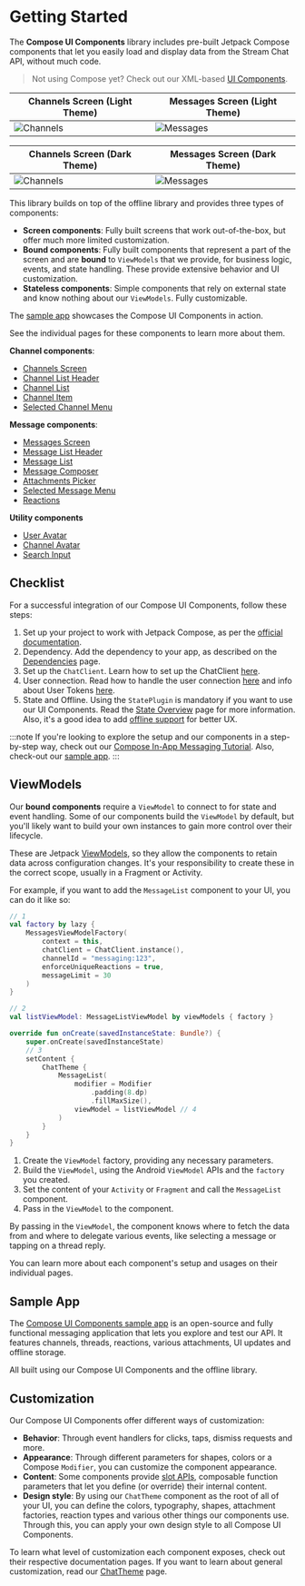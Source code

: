 # Getting Started

The **Compose UI Components** library includes pre-built Jetpack Compose components that let you easily load and display data from the Stream Chat API, without much code.

> Not using Compose yet? Check out our XML-based [UI Components](../ui/overview.mdx).

| Channels Screen (Light Theme) | Messages Screen (Light Theme)|
| --- | --- |
| ![Channels](../assets/compose_channels_screen_example.png) | ![Messages](../assets/compose_messages_screen_example.png) |

| Channels Screen (Dark Theme) | Messages Screen (Dark Theme)|
| --- | --- |
| ![Channels](../assets/compose_channels_screen_example_dark.png) | ![Messages](../assets/compose_messages_screen_example_dark.png) |

This library builds on top of the offline library and provides three types of components:

* **Screen components**: Fully built screens that work out-of-the-box, but offer much more limited customization.
* **Bound components**: Fully built components that represent a part of the screen and are **bound** to `ViewModels` that we provide, for business logic, events, and state handling. These provide extensive behavior and UI customization.
* **Stateless components**: Simple components that rely on external state and know nothing about our `ViewModels`. Fully customizable.

The [sample app](#sample-app) showcases the Compose UI Components in action.

See the individual pages for these components to learn more about them.

**Channel components**:

* [Channels Screen](channel-components/channels-screen.mdx)
* [Channel List Header](channel-components/channel-list-header.mdx)
* [Channel List](channel-components/channel-list.mdx)
* [Channel Item](channel-components/channel-item.mdx)
* [Selected Channel Menu](channel-components/selected-channel-menu.mdx)

**Message components**:

* [Messages Screen](message-components/messages-screen.mdx)
* [Message List Header](message-components/message-list-header.mdx)
* [Message List](message-components/message-list.mdx)
* [Message Composer](message-components/message-composer.mdx)
* [Attachments Picker](message-components/attachments-picker.mdx)
* [Selected Message Menu](message-components/selected-message-menu.mdx)
* [Reactions](message-components/selected-reactions-menu.mdx)

**Utility components** 

* [User Avatar](utility-components/user-avatar.mdx)
* [Channel Avatar](utility-components/channel-avatar.mdx)
* [Search Input](utility-components/search-input.mdx)

## Checklist

For a successful integration of our Compose UI Components, follow these steps:
1. Set up your project to work with Jetpack Compose, as per the [official documentation](https://developer.android.com/jetpack/compose/setup).
2. Dependency. Add the dependency to your app, as described on the [Dependencies](../basics/dependencies.mdx#compose-ui-components) page.
3. Set up the `ChatClient`. Learn how to set up the ChatClient [here](https://getstream.io/chat/docs/android/?language=kotlin#chat-client).
4. User connection. Read how to handle the user connection [here](https://getstream.io/chat/docs/android/init_and_users/?language=kotlin#connecting-the-user) and info about User Tokens [here](https://getstream.io/chat/docs/android/tokens_and_authentication/?language=kotlin).
5. State and Offline. Using the `StatePlugin` is mandatory if you want to use our UI Components. Read the [State Overview](../client/guides/state-plugin.mdx) page for more information. Also, it's a good idea to add [offline support](../client/guides/offline-support.mdx) for better UX.

:::note
If you're looking to explore the setup and our components in a step-by-step way, check out our [Compose In-App Messaging Tutorial](https://getstream.io/chat/compose/tutorial/). Also, check-out our [sample app](#sample-app).
:::

## ViewModels

Our **bound components** require a `ViewModel` to connect to for state and event handling. Some of our components build the `ViewModel` by default, but you'll likely want to build your own instances to gain more control over their lifecycle.

These are Jetpack [ViewModels](https://developer.android.com/topic/libraries/architecture/viewmodel), so they allow the components to retain data across configuration changes. It's your responsibility to create these in the correct scope, usually in a Fragment or Activity.

For example, if you want to add the `MessageList` component to your UI, you can do it like so:

```kotlin
// 1
val factory by lazy {
    MessagesViewModelFactory(
        context = this,
        chatClient = ChatClient.instance(),
        channelId = "messaging:123",
        enforceUniqueReactions = true,
        messageLimit = 30
    )
}

// 2
val listViewModel: MessageListViewModel by viewModels { factory }

override fun onCreate(savedInstanceState: Bundle?) {
    super.onCreate(savedInstanceState)
    // 3
    setContent {
        ChatTheme {
            MessageList(
                modifier = Modifier
                    .padding(8.dp)
                    .fillMaxSize(),
                viewModel = listViewModel // 4
            )
        }
    }
}
```

1. Create the `ViewModel` factory, providing any necessary parameters.
2. Build the `ViewModel`, using the Android `ViewModel` APIs and the `factory` you created.
3. Set the content of your `Activity` or `Fragment` and call the `MessageList` component.
4. Pass in the `ViewModel` to the component.

By passing in the `ViewModel`, the component knows where to fetch the data from and where to delegate various events, like selecting a message or tapping on a thread reply.

You can learn more about each component's setup and usages on their individual pages.

## Sample App

The [Compose UI Components sample app](https://github.com/GetStream/stream-chat-android/tree/main/stream-chat-android-compose-sample) is an open-source and fully functional messaging application that lets you explore and test our API. It features channels, threads, reactions, various attachments, UI updates and offline storage.

All built using our Compose UI Components and the offline library.

## Customization

Our Compose UI Components offer different ways of customization:

* **Behavior**: Through event handlers for clicks, taps, dismiss requests and more.
* **Appearance**: Through different parameters for shapes, colors or a Compose `Modifier`, you can customize the component appearance.
* **Content**: Some components provide [slot APIs](https://developer.android.com/jetpack/compose/layouts/basics#slot-based-layouts), composable function parameters that let you define (or override) their internal content.
* **Design style**: By using our `ChatTheme` component as the root of all of your UI, you can define the colors, typography, shapes, attachment factories, reaction types and various other things our components use. Through this, you can apply your own design style to all Compose UI Components.

To learn what level of customization each component exposes, check out their respective documentation pages. If you want to learn about general customization, read our [ChatTheme](general-customization/chat-theme.mdx) page.

